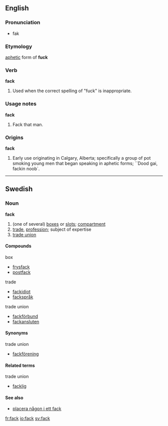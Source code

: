 {{rfv|needs some Shakespeare quotes}}
==English==

===Pronunciation===
* fak

===Etymology===
[[aphetic]] form of '''fuck'''

===Verb===
'''fack'''

# Used when the correct spelling of "fuck" is inappropriate.

===Usage notes===
'''fack'''

# Fack that man.

===Origins===
{{rfc-header|Origins}}
'''fack'''

# Early use originating in Calgary, Alberta; specifically a group of pot smoking young men that began speaking in aphetic forms; ``Dood gai, fackin noob`.

----

==Swedish==
===Noun===
{{sv-noun-n-zero}}
'''fack''' {{n}}

#(one of several) [[box]]es or [[slot]]s; [[compartment]]
#[[trade]], [[profession]]; subject of expertise
#[[trade union]]

====Compounds====
;box
*[[frysfack]]
*[[postfack]]

;trade
*[[fackidiot]]
*[[fackspråk]]

;trade union
*[[fackförbund]]
*[[fackansluten]]

====Synonyms====
;trade union
*[[fackförening]]

====Related terms====
;trade union
*[[facklig]]

====See also====
*[[placera någon i ett fack]]

[[fr:fack]]
[[io:fack]]
[[sv:fack]]